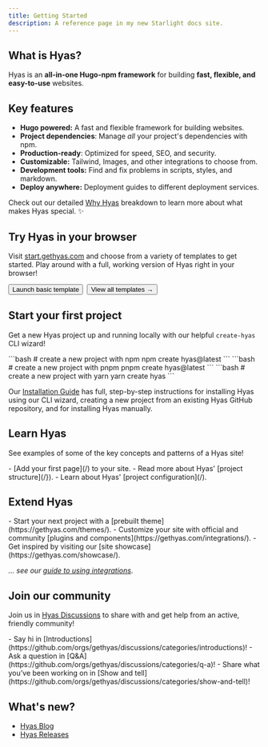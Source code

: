 ```yaml
---
title: Getting Started
description: A reference page in my new Starlight docs site.
---
```


## What is Hyas?

Hyas is an **all-in-one Hugo-npm framework** for building **fast, flexible, and easy-to-use** websites.

## Key features

- **Hugo powered:** A fast and flexible framework for building websites.
- **Project dependencies**: Manage *all* your project's dependencies with npm.
- **Production-ready**: Optimized for speed, SEO, and security.
- **Customizable:** Tailwind, Images, and other integrations to choose from.
- **Development tools:** Find and fix problems in scripts, styles, and markdown.
- **Deploy anywhere:** Deployment guides to different deployment services.

Check out our detailed [Why Hyas](/concepts/why-hyas/) breakdown to learn more about what makes Hyas special. ✨

## Try Hyas in your browser

Visit [start.gethyas.com](https://start.gethyas.com/) and choose from a variety of templates to get started. Play around with a full, working version of Hyas right in your browser!

<div style="display: flex; flex-wrap: wrap; gap: 0.5rem;">
  <Button href="https://gitpod.io/#https://github.com/gethyas/basic-starter">Launch basic template</Button>
  <Button variant="outline" href="https://start.gethyas.com/">View all templates →</Button>
</div>

## Start your first project

Get a new Hyas project up and running locally with our helpful `create-hyas` CLI wizard!

<Tabs>
  <TabItem label="npm">
```bash
# create a new project with npm
npm create hyas@latest
```
  </TabItem>
  <TabItem label="pnpm">
```bash
# create a new project with pnpm
pnpm create hyas@latest
```
  </TabItem>
  <TabItem label="Yarn">
```bash
# create a new project with yarn
yarn create hyas
```
  </TabItem>
</Tabs>

Our [Installation Guide](/install/auto/) has full, step-by-step instructions for installing Hyas using our CLI wizard, creating a new project from an existing Hyas GitHub repository, and for installing Hyas manually.

## Learn Hyas

See examples of some of the key concepts and patterns of a Hyas site!

<List emoji="books">
- [Add your first page](/) to your site.
- Read more about Hyas' [project structure](/}).
- Learn about Hyas' [project configuration](/).
</List>

## Extend Hyas

<List emoji="toolbox">
- Start your next project with a [prebuilt theme](https://gethyas.com/themes/).
- Customize your site with official and community [plugins and components](https://gethyas.com/integrations/).
- Get inspired by visiting our [site showcase](https://gethyas.com/showcase/).
</List>

*… see our [guide to using integrations](/)*.

## Join our community

Join us in [Hyas Discussions](https://github.com/orgs/gethyas/discussions) to share with and get help from an active, friendly community!

<List emoji="speech-balloon">
- Say hi in [Introductions](https://github.com/orgs/gethyas/discussions/categories/introductions)!
- Ask a question in [Q&A](https://github.com/orgs/gethyas/discussions/categories/q-a)!
- Share what you’ve been working on in [Show and tell](https://github.com/orgs/gethyas/discussions/categories/show-and-tell)!
</List>

## What's new?

- [Hyas Blog](https://gethyas.com/blog/)
- [Hyas Releases](https://github.com/gethyas/hyas/releases)
